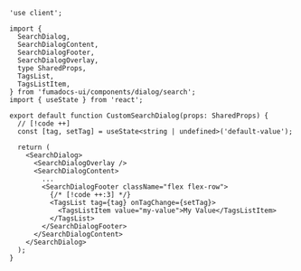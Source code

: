 ```tsx
'use client';

import {
  SearchDialog,
  SearchDialogContent,
  SearchDialogFooter,
  SearchDialogOverlay,
  type SharedProps,
  TagsList,
  TagsListItem,
} from 'fumadocs-ui/components/dialog/search';
import { useState } from 'react';

export default function CustomSearchDialog(props: SharedProps) {
  // [!code ++]
  const [tag, setTag] = useState<string | undefined>('default-value');

  return (
    <SearchDialog>
      <SearchDialogOverlay />
      <SearchDialogContent>
        ...
        <SearchDialogFooter className="flex flex-row">
          {/* [!code ++:3] */}
          <TagsList tag={tag} onTagChange={setTag}>
            <TagsListItem value="my-value">My Value</TagsListItem>
          </TagsList>
        </SearchDialogFooter>
      </SearchDialogContent>
    </SearchDialog>
  );
}
```
